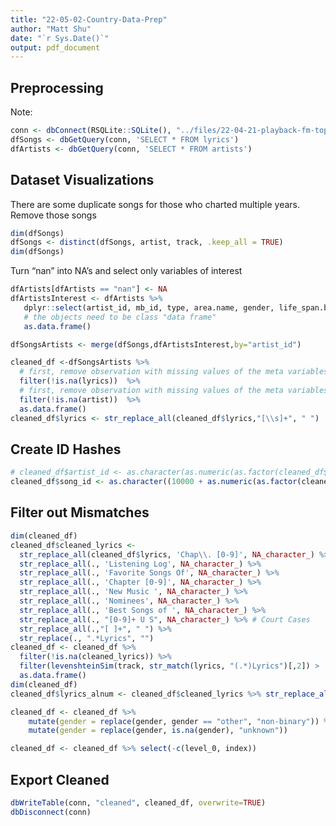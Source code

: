 ```yaml
---
title: "22-05-02-Country-Data-Prep"
author: "Matt Shu"
date: "`r Sys.Date()`"
output: pdf_document
---
```


## Preprocessing
Note: 
```r
conn <- dbConnect(RSQLite::SQLite(), "../files/22-04-21-playback-fm-top-country.db")
dfSongs <- dbGetQuery(conn, 'SELECT * FROM lyrics')
dfArtists <- dbGetQuery(conn, 'SELECT * FROM artists')
```

## Dataset Visualizations
There are some duplicate songs for those who charted multiple years. Remove those songs
```r
dim(dfSongs)
dfSongs <- distinct(dfSongs, artist, track, .keep_all = TRUE)
dim(dfSongs)
```
Turn "nan" into NA's and select only variables of interest
```r
dfArtists[dfArtists == "nan"] <- NA
dfArtistsInterest <- dfArtists %>%
   dplyr::select(artist_id, mb_id, type, area.name, gender, life_span.begin, life_span.ended) %>%
   # the objects need to be class "data frame" 
   as.data.frame()
```

```r
dfSongsArtists <- merge(dfSongs,dfArtistsInterest,by="artist_id")
```

```r
cleaned_df <-dfSongsArtists %>%
  # first, remove observation with missing values of the meta variables
  filter(!is.na(lyrics))  %>%
  # first, remove observation with missing values of the meta variables
  filter(!is.na(artist))  %>%
  as.data.frame()
cleaned_df$lyrics <- str_replace_all(cleaned_df$lyrics,"[\\s]+", " ")
```
## Create ID Hashes
```r
# cleaned_df$artist_id <- as.character(as.numeric(as.factor(cleaned_df$artist)))
cleaned_df$song_id <- as.character((10000 + as.numeric(as.factor(cleaned_df$track))))
```

## Filter out Mismatches

```r
dim(cleaned_df)
cleaned_df$cleaned_lyrics <- 
  str_replace_all(cleaned_df$lyrics, 'Chap\\. [0-9]', NA_character_) %>%
  str_replace_all(., 'Listening Log', NA_character_) %>%
  str_replace_all(., 'Favorite Songs Of', NA_character_) %>%
  str_replace_all(., 'Chapter [0-9]', NA_character_) %>%
  str_replace_all(., 'New Music ', NA_character_) %>%
  str_replace_all(., 'Nominees', NA_character_) %>%
  str_replace_all(., 'Best Songs of ', NA_character_) %>%
  str_replace_all(., "[0-9]+ U S", NA_character_) %>% # Court Cases
  str_replace_all(.,"[ ]+", " ") %>%
  str_replace(., ".*Lyrics", "")
cleaned_df <- cleaned_df %>%
  filter(!is.na(cleaned_lyrics)) %>%
  filter(levenshteinSim(track, str_match(lyrics, "(.*)Lyrics")[,2]) > .5) %>% # There are some false positives, when there are other languages
  as.data.frame()
dim(cleaned_df)
cleaned_df$lyrics_alnum <- cleaned_df$cleaned_lyrics %>% str_replace_all(., "[^[:alnum:]]", " ")
```

```r
cleaned_df <- cleaned_df %>% 
    mutate(gender = replace(gender, gender == "other", "non-binary")) %>% 
    mutate(gender = replace(gender, is.na(gender), "unknown"))
```


```r
cleaned_df <- cleaned_df %>% select(-c(level_0, index))
```

## Export Cleaned
```r
dbWriteTable(conn, "cleaned", cleaned_df, overwrite=TRUE)
dbDisconnect(conn)
```

